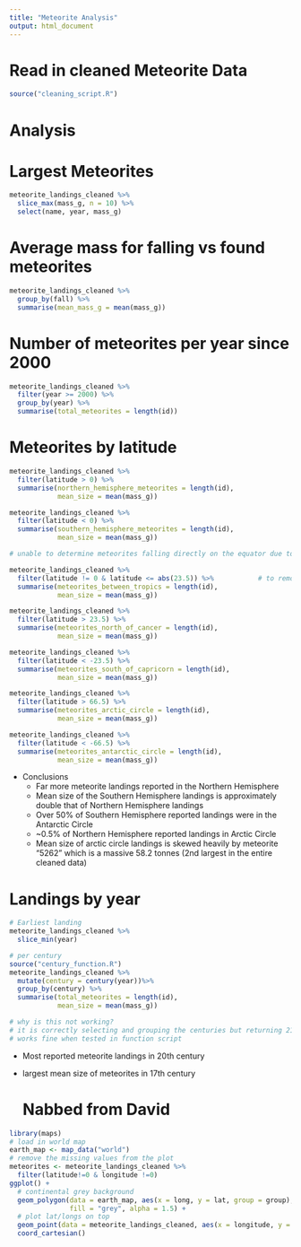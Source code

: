 ```yaml
---
title: "Meteorite Analysis"
output: html_document
---
```

# Read in cleaned Meteorite Data
```r
source("cleaning_script.R")
```

# Analysis

# Largest Meteorites

```r
meteorite_landings_cleaned %>% 
  slice_max(mass_g, n = 10) %>% 
  select(name, year, mass_g)
```

# Average mass for falling vs found meteorites

```r
meteorite_landings_cleaned %>% 
  group_by(fall) %>% 
  summarise(mean_mass_g = mean(mass_g))
```

# Number of meteorites per year since 2000

```r
meteorite_landings_cleaned %>% 
  filter(year >= 2000) %>% 
  group_by(year) %>% 
  summarise(total_meteorites = length(id))

```

# Meteorites by latitude

```r
meteorite_landings_cleaned %>% 
  filter(latitude > 0) %>% 
  summarise(northern_hemisphere_meteorites = length(id),
            mean_size = mean(mass_g))

meteorite_landings_cleaned %>% 
  filter(latitude < 0) %>% 
  summarise(southern_hemisphere_meteorites = length(id),
            mean_size = mean(mass_g))

# unable to determine meteorites falling directly on the equator due to coercing "0" of NA's 

meteorite_landings_cleaned %>% 
  filter(latitude != 0 & latitude <= abs(23.5)) %>%           # to remove coerced 0 values
  summarise(meteorites_between_tropics = length(id),
            mean_size = mean(mass_g))

meteorite_landings_cleaned %>% 
  filter(latitude > 23.5) %>% 
  summarise(meteorites_north_of_cancer = length(id),
            mean_size = mean(mass_g))

meteorite_landings_cleaned %>% 
  filter(latitude < -23.5) %>% 
  summarise(meteorites_south_of_capricorn = length(id),
            mean_size = mean(mass_g))

meteorite_landings_cleaned %>% 
  filter(latitude > 66.5) %>% 
  summarise(meteorites_arctic_circle = length(id),
            mean_size = mean(mass_g))

meteorite_landings_cleaned %>% 
  filter(latitude < -66.5) %>% 
  summarise(meteorites_antarctic_circle = length(id),
            mean_size = mean(mass_g))
```
* Conclusions
    -   Far more meteorite landings reported in the Northern Hemisphere
    -   Mean size of the Southern Hemisphere landings is approximately double that of Northern Hemisphere landings
    -   Over 50% of Southern Hemisphere reported landings were in the Antarctic Circle
    -   ~0.5% of Northern Hemisphere reported landings in Arctic Circle
    -   Mean size of arctic circle landings is skewed heavily by meteorite "5262" which is a massive 58.2 tonnes (2nd largest in the entire cleaned data) 

# Landings by year

```r
# Earliest landing
meteorite_landings_cleaned %>% 
  slice_min(year)

# per century
source("century_function.R")
meteorite_landings_cleaned %>% 
  mutate(century = century(year))%>% 
  group_by(century) %>% 
  summarise(total_meteorites = length(id),
            mean_size = mean(mass_g))

# why is this not working?
# it is correctly selecting and grouping the centuries but returning 21th century
# works fine when tested in function script
```
* Most reported meteorite landings in 20th century
* largest mean size of meteorites in 17th century 



  # Nabbed from David
  
```r
library(maps)
# load in world map
earth_map <- map_data("world")
# remove the missing values from the plot
meteorites <- meteorite_landings_cleaned %>%
  filter(latitude!=0 & longitude !=0)
ggplot() +
  # continental grey background
  geom_polygon(data = earth_map, aes(x = long, y = lat, group = group),
               fill = "grey", alpha = 1.5) +
  # plot lat/longs on top
  geom_point(data = meteorite_landings_cleaned, aes(x = longitude, y = latitude)) +
  coord_cartesian()
```
  















